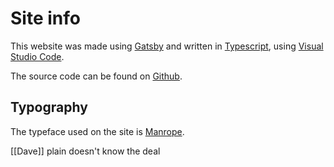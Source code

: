 # Site info

This website was made using [Gatsby](https://www.gatsbyjs.com/) and written in [Typescript](https://www.typescriptlang.org/), using [Visual Studio Code](https://code.visualstudio.com/).

The source code can be found on [Github](https://github.com/mwassen/mswsn.com).

## Typography

The typeface used on the site is [Manrope](https://manropefont.com/).

[[Dave]] plain doesn't know the deal
